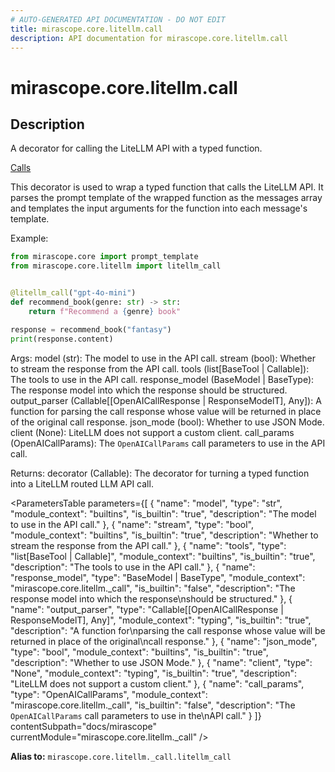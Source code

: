 ```yaml
---
# AUTO-GENERATED API DOCUMENTATION - DO NOT EDIT
title: mirascope.core.litellm.call
description: API documentation for mirascope.core.litellm.call
---
```


# mirascope.core.litellm.call

<ApiType type="Alias" />

## Description

A decorator for calling the LiteLLM API with a typed function.

<Info title="Usage">

[Calls](/docs/mirascope/learn/calls)

</Info>


This decorator is used to wrap a typed function that calls the LiteLLM API. It parses
the prompt template of the wrapped function as the messages array and templates the input
arguments for the function into each message's template.

Example:

```python
from mirascope.core import prompt_template
from mirascope.core.litellm import litellm_call


@litellm_call("gpt-4o-mini")
def recommend_book(genre: str) -> str:
    return f"Recommend a {genre} book"

response = recommend_book("fantasy")
print(response.content)
```

Args:
    model (str): The model to use in the API call.
    stream (bool): Whether to stream the response from the API call.
    tools (list[BaseTool | Callable]): The tools to use in the API call.
    response_model (BaseModel | BaseType): The response model into which the response
        should be structured.
    output_parser (Callable[[OpenAICallResponse | ResponseModelT], Any]): A function for
        parsing the call response whose value will be returned in place of the original
        call response.
    json_mode (bool): Whether to use JSON Mode.
    client (None): LiteLLM does not support a custom client.
    call_params (OpenAICallParams): The `OpenAICallParams` call parameters to use in the
        API call.

Returns:
    decorator (Callable): The decorator for turning a typed function into a LiteLLM
        routed LLM API call.

<ParametersTable
  parameters={[
  {
    "name": "model",
    "type": "str",
    "module_context": "builtins",
    "is_builtin": "true",
    "description": "The model to use in the API call."
  },
  {
    "name": "stream",
    "type": "bool",
    "module_context": "builtins",
    "is_builtin": "true",
    "description": "Whether to stream the response from the API call."
  },
  {
    "name": "tools",
    "type": "list[BaseTool | Callable]",
    "module_context": "builtins",
    "is_builtin": "true",
    "description": "The tools to use in the API call."
  },
  {
    "name": "response_model",
    "type": "BaseModel | BaseType",
    "module_context": "mirascope.core.litellm._call",
    "is_builtin": "false",
    "description": "The response model into which the response\nshould be structured."
  },
  {
    "name": "output_parser",
    "type": "Callable[[OpenAICallResponse | ResponseModelT], Any]",
    "module_context": "typing",
    "is_builtin": "true",
    "description": "A function for\nparsing the call response whose value will be returned in place of the original\ncall response."
  },
  {
    "name": "json_mode",
    "type": "bool",
    "module_context": "builtins",
    "is_builtin": "true",
    "description": "Whether to use JSON Mode."
  },
  {
    "name": "client",
    "type": "None",
    "module_context": "typing",
    "is_builtin": "true",
    "description": "LiteLLM does not support a custom client."
  },
  {
    "name": "call_params",
    "type": "OpenAICallParams",
    "module_context": "mirascope.core.litellm._call",
    "is_builtin": "false",
    "description": "The `OpenAICallParams` call parameters to use in the\nAPI call."
  }
]}
  contentSubpath="docs/mirascope"
  currentModule="mirascope.core.litellm._call"
/>

<ReturnType
  type="Callable"
  moduleContext="typing"
  isBuiltin={true}
  contentSubpath="docs/mirascope"
  currentModule="mirascope.core.litellm._call"
  description="The decorator for turning a typed function into a LiteLLM\nrouted LLM API call."
/>


**Alias to:** `mirascope.core.litellm._call.litellm_call`

